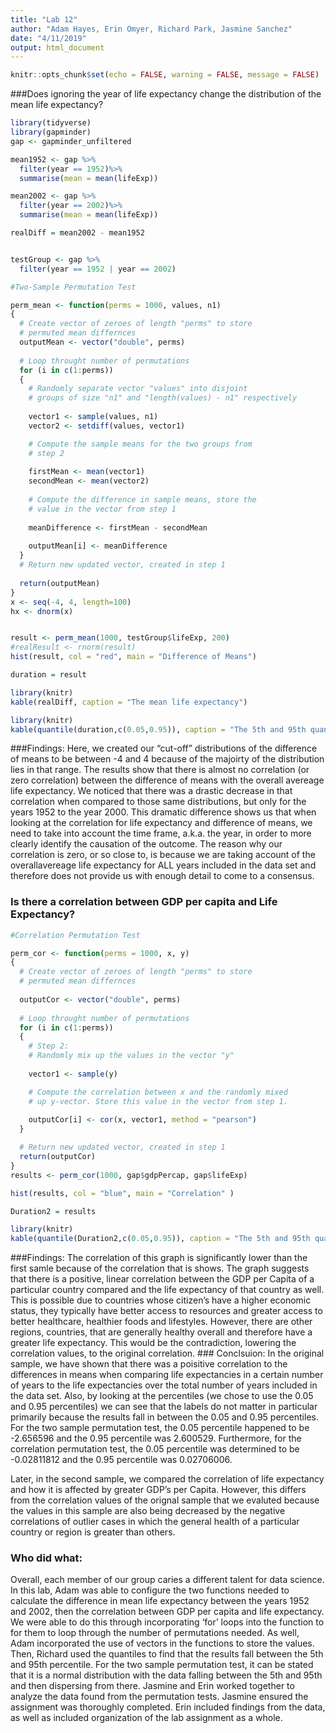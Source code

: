 ```yaml
---
title: "Lab 12"
author: "Adam Hayes, Erin Omyer, Richard Park, Jasmine Sanchez"
date: "4/11/2019"
output: html_document
---
```


```r
knitr::opts_chunk$set(echo = FALSE, warning = FALSE, message = FALSE)
```

###Does ignoring the year of life expectancy change the distribution of the mean life expectancy?


```r
library(tidyverse)
library(gapminder)
gap <- gapminder_unfiltered

mean1952 <- gap %>%
  filter(year == 1952)%>%
  summarise(mean = mean(lifeExp))

mean2002 <- gap %>%
  filter(year == 2002)%>%
  summarise(mean = mean(lifeExp))

realDiff = mean2002 - mean1952


testGroup <- gap %>%
  filter(year == 1952 | year == 2002)

#Two-Sample Permutation Test

perm_mean <- function(perms = 1000, values, n1)
{
  # Create vector of zeroes of length "perms" to store
  # permuted mean differnces
  outputMean <- vector("double", perms)
  
  # Loop throught number of permutations
  for (i in c(1:perms))
  {
    # Randomly separate vector "values" into disjoint 
    # groups of size "n1" and "length(values) - n1" respectively
    
    vector1 <- sample(values, n1)
    vector2 <- setdiff(values, vector1)

    # Compute the sample means for the two groups from 
    # step 2
    
    firstMean <- mean(vector1)
    secondMean <- mean(vector2)
    
    # Compute the difference in sample means, store the
    # value in the vector from step 1
    
    meanDifference <- firstMean - secondMean
    
    outputMean[i] <- meanDifference
  }
  # Return new updated vector, created in step 1
  
  return(outputMean)
}
x <- seq(-4, 4, length=100)
hx <- dnorm(x)


result <- perm_mean(1000, testGroup$lifeExp, 200)
#realResult <- rnorm(result)
hist(result, col = "red", main = "Difference of Means")

duration = result
```
```r
library(knitr)
kable(realDiff, caption = "The mean life expectancy")
```
```r
library(knitr)
kable(quantile(duration,c(0.05,0.95)), caption = "The 5th and 95th quantile of the mean life expectancy")
```

###Findings:
Here, we created our "cut-off" distributions of the difference of means to be between -4 and 4 because of the majoirty of the distribution lies in that range. The results show that there is almost no correlation (or zero correlation) between the difference of means with the overall avereage life expectancy. We noticed that there was a drastic decrease in that correlation when compared to those same distributions, but only for the years 1952 to the year 2000. This dramatic difference shows us that when looking at the correlation for life expectancy and difference of means, we need to take into account the time frame, a.k.a. the year, in order to more clearly identify the causation of the outcome. The reason why our correlation is zero, or so close to, is because we are taking account of the overallavereage life expectancy for ALL years included in the data set and therefore does not provide us with enough detail to come to a consensus. 

### Is there a correlation between GDP per capita and Life Expectancy?

```r
#Correlation Permutation Test

perm_cor <- function(perms = 1000, x, y)
{
  # Create vector of zeroes of length "perms" to store
  # permuted mean differnces
  
  outputCor <- vector("double", perms)
  
  # Loop throught number of permutations
  for (i in c(1:perms))
  {
    # Step 2:
    # Randomly mix up the values in the vector "y"
    
    vector1 <- sample(y)

    # Compute the correlation between x and the randomly mixed
    # up y-vector. Store this value in the vector from step 1.
    
    outputCor[i] <- cor(x, vector1, method = "pearson")
  }

  # Return new updated vector, created in step 1
  return(outputCor)
}
results <- perm_cor(1000, gap$gdpPercap, gap$lifeExp)

hist(results, col = "blue", main = "Correlation" )

Duration2 = results
```
```r
library(knitr)
kable(quantile(Duration2,c(0.05,0.95)), caption = "The 5th and 95th quantile between GDP per capita and life expectancy")
```

###Findings: 
The correlation of this graph is significantly lower than the first samle because of the correlation that is shows. The graph suggests that there is a positive, linear correlation between the GDP per Capita of a particular country compared and the life expectancy of that country as well. This is possible due to countries whose citizen's have a higher economic status, they typically have better access to resources and greater access to better healthcare, healthier foods and lifestyles. However, there are other regions, countries, that are generally healthy overall and therefore have a greater life expectancy. This would be the contradiction, lowering the correlation values, to the original correlation. 
### Conclsuion:
In the original sample, we have shown that there was a poisitive correlation to the differences in means when comparing life expectancies in a certain number of years to the life expectancies over the total number of years included in the data set. Also, by looking at the percentiles (we chose to use the 0.05 and 0.95 percentiles) we can see that the labels do not matter in particular primarily because the results fall in between the 0.05 and 0.95 percentiles. For the two sample permutation test, the 0.05 percentile happened to be -2.656596 and the 0.95 percentile was 2.600529. Furthermore, for the correlation permutation test, the 0.05 percentile was determined to be -0.02811812 and the 0.95 percentile was 0.02706006. 

Later, in the second sample, we compared the correlation of life expectancy and how it is affected by greater GDP's per Capita. However, this differs from the correlation values of the orignal sample that we evaluted because the values in this sample are also being decreased by the negative correlations of outlier cases in which the general health of a particular country or region is greater than others. 

### Who did what: 
Overall, each member of our group caries a different talent for data science. In this lab, Adam was able to configure the two functions needed to calculate the difference in mean life expectancy between the years 1952 and 2002, then the correlation between GDP per capita and life expectancy. We were able to do this through incorporating 'for' loops into the function to for them to loop through the number of permutations needed. As well, Adam incorporated the use of vectors in the functions to store the values. Then, Richard used the quantiles to find that the results fall between the 5th and 95th percentile. For the two sample permutation test, it can be stated that it is a normal distribution with the data falling between the 5th and 95th and then dispersing from there. Jasmine and Erin worked together to analyze the data found from the permutation tests. Jasmine ensured the assignment was thoroughly completed. Erin included findings from the data, as well as included organization of the lab assignment as a whole.



